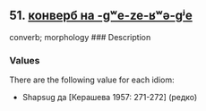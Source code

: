 ## 51. <a href =  'https://agricolamz.github.io/The_Circassian_Isoglosses_Database/51.html'>конверб на -gʷe-ze-ʁʷə-gʲe</a>
converb; morphology
### Description



### Values
There are the following value for each idiom:

* Shapsug  да [Керашева 1957: 271-272] (редко)

